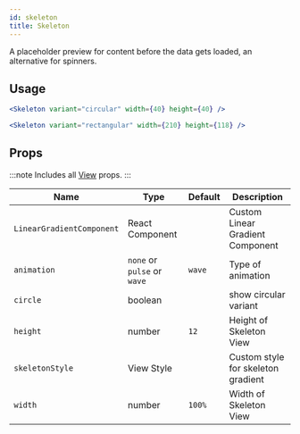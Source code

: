 ```yaml
---
id: skeleton
title: Skeleton
---
```



A placeholder preview for content before the data gets loaded, an alternative for spinners.

## Usage

```jsx
<Skeleton variant="circular" width={40} height={40} />
```

```jsx
<Skeleton variant="rectangular" width={210} height={118} />
```

## Props

:::note
Includes all [View](https://reactnative.dev/docs/view#props) props.
:::

<div class='table-responsive'>

| Name                      | Type                        | Default | Description                        |
| ------------------------- | --------------------------- | ------- | ---------------------------------- |
| `LinearGradientComponent` | React Component             |         | Custom Linear Gradient Component   |
| `animation`               | `none` or `pulse` or `wave` | `wave`  | Type of animation                  |
| `circle`                  | boolean                     |         | show circular variant              |
| `height`                  | number                      | `12`    | Height of Skeleton View            |
| `skeletonStyle`           | View Style                  |         | Custom style for skeleton gradient |
| `width`                   | number                      | `100%`  | Width of Skeleton View             |

</div>
